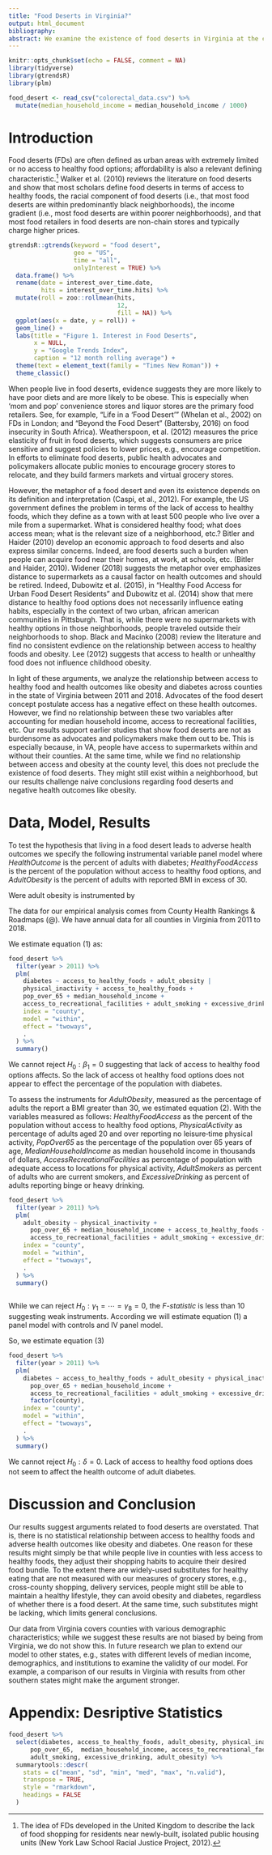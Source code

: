 ```yaml
---
title: "Food Deserts in Virginia?"
output: html_document
bibliography: 
abstract: We examine the existence of food deserts in Virginia at the county level from 2011 to 2018, and find little evidence that access to healthy food influences health outcomes like obesity and diabetes.
---
```


```r
knitr::opts_chunk$set(echo = FALSE, comment = NA)
library(tidyverse)
library(gtrendsR)
library(plm)
```

```r
food_desert <- read_csv("colorectal_data.csv") %>%
  mutate(median_household_income = median_household_income / 1000)

```

# Introduction

Food deserts (FDs) are often defined as urban areas with extremely limited or no access to healthy food options; affordability is also a relevant defining characteristic.^[The idea of FDs developed in the United Kingdom to describe the lack of food shopping for residents near newly-built, isolated public housing units (New York Law School Racial Justice Project, 2012).] Walker et al. (2010) reviews the literature on food deserts and show that most scholars define food deserts in terms of access to healthy foods, the racial component of food deserts (i.e., that most food deserts are within predominantly black neighborhoods), the income gradient (i.e., most food deserts are within poorer neighborhoods), and that most food retailers in food deserts are non-chain stores and typically charge higher prices. 

```r
gtrendsR::gtrends(keyword = "food desert",
                  geo = "US",
                  time = "all", 
                  onlyInterest = TRUE) %>% 
  data.frame() %>% 
  rename(date = interest_over_time.date, 
         hits = interest_over_time.hits) %>% 
  mutate(roll = zoo::rollmean(hits, 
                              12, 
                              fill = NA)) %>% 
  ggplot(aes(x = date, y = roll)) +
  geom_line() +
  labs(title = "Figure 1. Interest in Food Deserts",
       x = NULL,
       y = "Google Trends Index",
       caption = "12 month rolling average") +
  theme(text = element_text(family = "Times New Roman")) +
  theme_classic()
```

When people live in food deserts, evidence suggests they are more likely to have poor diets and are more likely to be obese. This is especially when ‘mom and pop’ convenience stores and liquor stores are the primary food retailers. See, for example, “Life in a ‘Food Desert’” (Whelan et al., 2002) on FDs in London; and "Beyond the Food Desert” (Battersby, 2016) on food insecurity in South Africa). Weatherspoon, et al. (2012) measures the price elasticity of fruit in food deserts, which suggests consumers are price sensitive and suggest policies to lower prices, e.g., encourage competition. In efforts to eliminate food deserts, public health advocates and policymakers allocate public monies to encourage grocery stores to relocate, and they build farmers markets and virtual grocery stores. 

However, the metaphor of a food desert and even its existence depends on its definition and interpretation (Caspi, et al., 2012). For example, the US government defines the problem in terms of the lack of access to healthy foods, which they define as a town with at least 500 people who live over a mile from a supermarket. What is considered healthy food; what does access mean; what is the relevant size of a neighborhood, etc.? Bitler and Haider (2010) develop an economic approach to food deserts and also express similar concerns. Indeed, are food deserts such a burden when people can acquire food near their homes, at work, at schools, etc. (Bitler and Haider, 2010). Widener (2018) suggests the metaphor over emphasizes distance to supermarkets as a causal factor on health outcomes and should be retired. Indeed, Dubowitz et al. (2015), in “Healthy Food Access for Urban Food Desert Residents” and Dubowitz  et al. (2014) show that mere distance to healthy food options does not necessarily influence eating habits, especially in the context of two urban, african american communities in Pittsburgh. That is, while there were no supermarkets with healthy options in those neighborhoods, people traveled outside their neighborhoods to shop. Black and Macinko (2008) review the literature and find no consistent evdience on the relationship between access to healthy foods and obesity. Lee (2012) suggests that access to health or unhealthy food does not influence childhood obesity. 

In light of these arguments, we analyze the relationship between access to healthy food and health outcomes like obesity and diabetes across counties in the state of Virginia between 2011 and 2018. Advocates of the food desert concept postulate access has a negative effect on these health outcomes. However, we find no relationship between these two variables after accounting for median household income, access to recreational facilities, etc. Our results support earlier studies that show food deserts are not as burdensome as advocates and policymakers make them out to be. This is especially because, in VA, people have access to supermarkets within and without their counties. At the same time, while we find no relationship between access and obesity at the county level, this does not preclude the existence of food deserts. They might still exist within a neighborhood, but our results challenge naive conclusions regarding food deserts and negative health outcomes like obesity.

# Data, Model, Results

To test the hypothesis that living in a food desert leads to adverse health outcomes we specify the following instrumental variable panel model where $HealthOutcome$ is the percent of adults with diabetes; $HealthyFoodAccess$ is the percent of the population without access to healthy food options, and $AdultObesity$ is the percent of adults with reported BMI in excess of 30. 

\begin{equation}
\tag{1}
\mathit{Health Outcome_{i,t}} = \beta_0 
+ \beta_1\mathit{Healthy Food Access}_{i,t} 
+ \beta_2\mathbf{AdultObesity}_{i,t} 
+ \epsilon_{i,t}
\end{equation}

Were adult obesity is instrumented by

\begin{equation}
\mathit{AdultObesity_{i,t}} = \gamma_0 
+ \gamma_1\mathit{Healthy Food Access}_{i,t} 
+ \gamma_3\mathit{PhysicalInactivity_{i,t}} 
+ \gamma_4\mathit{PopOver65_{i,t}} \notag  \\
+ \gamma_5\mathit{MedianHouseholdIncome_{i,t}} 
+ \gamma_6\mathit{AccessRecreationalFacilities_{i,t}} \notag\\
+ \gamma_7\mathit{AdultSmokers_{i,t}}
+ \gamma_8\mathit{ExcessiveDrinking_{i,t}}
+ \nu_{i,t}
\tag{2}
\end{equation}

The data for our empirical analysis comes from County Health Rankings & Roadmaps (@).  We have annual data for all counties in Virginia from 2011 to 2018.  

We estimate equation (1) as:

```r
food_desert %>%
  filter(year > 2011) %>%
  plm(
    diabetes ~ access_to_healthy_foods + adult_obesity |
    physical_inactivity + access_to_healthy_foods +
    pop_over_65 + median_household_income +
    access_to_recreational_facilities + adult_smoking + excessive_drinking,
    index = "county",
    model = "within",
    effect = "twoways",
    .
  ) %>%
  summary()
```

We cannot reject $H_0: \beta_1=0$ suggesting that lack of access to healthy food options affects.  So the lack of access ot healthy food options does not appear to effect the percentage of the population with diabetes.

To assess the instruments for $\mathit{AdultObesity}$, measured as the percentage of adults the report a BMI greater than 30, we estimated equation (2). With the variables measured as follows: $\mathit{HealthyFoodAccess}$ as the percent of the population without access to healthy food options, $\mathit{PhysicalActivity}$ as percentage of adults aged 20 and over reporting no leisure‐time physical activity, $\mathit{PopOver65}$ as the percentage of the population over 65 years of age, $\mathit{MedianHouseholdIncome}$ as median household income in thousands of dollars, $\mathit{AccessRecreationalFacilities}$ as 
percentage of population with adequate access to locations for physical activity, $\mathit{AdultSmokers}$ as percent of adults who are current smokers, and $\mathit{ExcessiveDrinking}$ as percent of adults reporting binge or heavy drinking.  

```r
food_desert %>%
  filter(year > 2011) %>%
  plm(
    adult_obesity ~ physical_inactivity +
      pop_over_65 + median_household_income + access_to_healthy_foods +
      access_to_recreational_facilities + adult_smoking + excessive_drinking,
    index = "county",
    model = "within",
    effect = "twoways",
    .
  ) %>%
  summary()
 
```

While we can reject $H_0: \gamma_1=\dotsm=\gamma_8=0$, the *F-statistic* is less than 10 suggesting weak instruments.  According we will estimate equation (1) a panel model with controls and IV panel model.  

So, we estimate equation (3)

\begin{equation}
\mathit{Health Outcome_{i,t}} = \delta_0 
+ \delta_1\mathit{Healthy Food Access}_{i,t} 
+ \delta_2\mathit{AdultObesity}_{i,t}
+ \delta_3\mathit{PhysicalInactivity_{i,t}}  \notag \\
+ \delta_4\mathit{PopOver65_{i,t}} 
+ \delta_5\mathit{MedianHouseholdIncome_{i,t}} 
+ \delta_6\mathit{AccessRecreationalFacilities_{i,t}}\notag \\
+ \delta_7\mathit{AdultSmokers_{i,t}}
+ \delta_8\mathit{ExcessiveDrinking_{i,t}}
+ \omega_{i,t}
\tag{3}
\end{equation}

```r
food_desert %>%
  filter(year > 2011) %>%
  plm(
    diabetes ~ access_to_healthy_foods + adult_obesity + physical_inactivity +
      pop_over_65 + median_household_income +
      access_to_recreational_facilities + adult_smoking + excessive_drinking + adult_obesity +
      factor(county),
    index = "county",
    model = "within",
    effect = "twoways",
    .
  ) %>%
  summary()
```

We cannot reject $H_0:\delta=0$. Lack of access to healthy food options does not seem to affect the health outcome of adult diabetes. 

# Discussion and Conclusion

Our results suggest arguments related to food deserts are overstated. That is, there is no statistical relationship between access to healthy foods and adverse health outcomes like obesity and diabetes. One reason for these results might simply be that while people live in counties with less access to healthy foods, they adjust their shopping habits to acquire their desired food bundle. To the extent there are widely-used substitutes for healthy eating that are not measured with our measures of grocery stores, e.g., cross-county shopping, delivery services, people might still be able to maintain a healthy lifestyle, they can avoid obesity and diabetes, regardless of whether there is a food desert. At the same time, such substitutes might be lacking, which limits general conclusions. 

Our data from Virginia covers counties with various demographic characteristics; while we suggest these results are not biased by being from Virginia, we do not show this. In future research we plan to extend our model to other states, e.g., states with different levels of median income, demographics, and institutions to examine the validity of our model. For example, a comparison of our results in Virginia with results from other southern states might make the argument stronger. 

# Appendix: Desriptive Statistics


```r
food_desert %>% 
  select(diabetes, access_to_healthy_foods, adult_obesity, physical_inactivity, 
      pop_over_65,  median_household_income, access_to_recreational_facilities,
      adult_smoking, excessive_drinking, adult_obesity) %>% 
  summarytools::descr(
    stats = c("mean", "sd", "min", "med", "max", "n.valid"), 
    transpose = TRUE,
    style = "rmarkdown",
    headings = FALSE
  )
```

